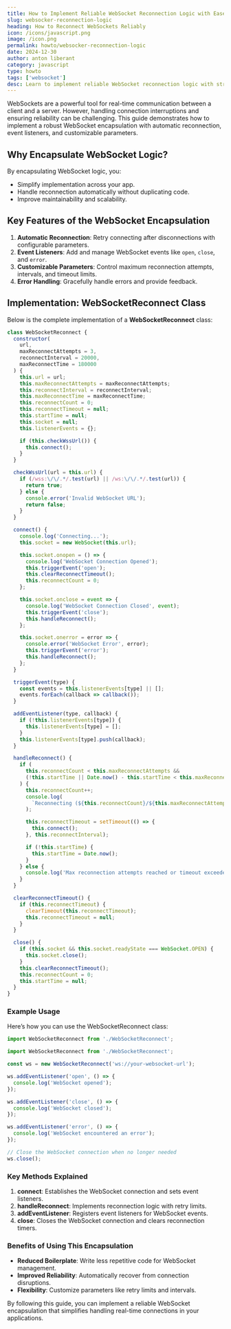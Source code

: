 ```yaml
---
title: How to Implement Reliable WebSocket Reconnection Logic with Ease
slug: websocker-reconnection-logic
heading: How to Reconnect WebSockets Reliably
icon: /icons/javascript.png
image: /icon.png
permalink: howto/websocker-reconnection-logic
date: 2024-12-30
author: anton liberant
category: javascript
type: howto
tags: ['websocket']
desc: Learn to implement reliable WebSocket reconnection logic with strategies to handle drops, keep data intact, and ensure smooth communication in your web apps.
---
```


WebSockets are a powerful tool for real-time communication between a client and a server. However, handling connection interruptions and ensuring reliability can be challenging. This guide demonstrates how to implement a robust WebSocket encapsulation with automatic reconnection, event listeners, and customizable parameters.

## Why Encapsulate WebSocket Logic?

By encapsulating WebSocket logic, you:

- Simplify implementation across your app.
- Handle reconnection automatically without duplicating code.
- Improve maintainability and scalability.

## Key Features of the WebSocket Encapsulation

1. **Automatic Reconnection**: Retry connecting after disconnections with configurable parameters.
2. **Event Listeners**: Add and manage WebSocket events like `open`, `close`, and `error`.
3. **Customizable Parameters**: Control maximum reconnection attempts, intervals, and timeout limits.
4. **Error Handling**: Gracefully handle errors and provide feedback.

## Implementation: WebSocketReconnect Class

Below is the complete implementation of a **WebSocketReconnect** class:

```js
class WebSocketReconnect {
  constructor(
    url,
    maxReconnectAttempts = 3,
    reconnectInterval = 20000,
    maxReconnectTime = 180000
  ) {
    this.url = url;
    this.maxReconnectAttempts = maxReconnectAttempts;
    this.reconnectInterval = reconnectInterval;
    this.maxReconnectTime = maxReconnectTime;
    this.reconnectCount = 0;
    this.reconnectTimeout = null;
    this.startTime = null;
    this.socket = null;
    this.listenerEvents = {};

    if (this.checkWssUrl()) {
      this.connect();
    }
  }

  checkWssUrl(url = this.url) {
    if (/wss:\/\/.*/.test(url) || /ws:\/\/.*/.test(url)) {
      return true;
    } else {
      console.error('Invalid WebSocket URL');
      return false;
    }
  }

  connect() {
    console.log('Connecting...');
    this.socket = new WebSocket(this.url);

    this.socket.onopen = () => {
      console.log('WebSocket Connection Opened');
      this.triggerEvent('open');
      this.clearReconnectTimeout();
      this.reconnectCount = 0;
    };

    this.socket.onclose = event => {
      console.log('WebSocket Connection Closed', event);
      this.triggerEvent('close');
      this.handleReconnect();
    };

    this.socket.onerror = error => {
      console.error('WebSocket Error', error);
      this.triggerEvent('error');
      this.handleReconnect();
    };
  }

  triggerEvent(type) {
    const events = this.listenerEvents[type] || [];
    events.forEach(callback => callback());
  }

  addEventListener(type, callback) {
    if (!this.listenerEvents[type]) {
      this.listenerEvents[type] = [];
    }
    this.listenerEvents[type].push(callback);
  }

  handleReconnect() {
    if (
      this.reconnectCount < this.maxReconnectAttempts &&
      (!this.startTime || Date.now() - this.startTime < this.maxReconnectTime)
    ) {
      this.reconnectCount++;
      console.log(
        `Reconnecting (${this.reconnectCount}/${this.maxReconnectAttempts})...`
      );

      this.reconnectTimeout = setTimeout(() => {
        this.connect();
      }, this.reconnectInterval);

      if (!this.startTime) {
        this.startTime = Date.now();
      }
    } else {
      console.log('Max reconnection attempts reached or timeout exceeded.');
    }
  }

  clearReconnectTimeout() {
    if (this.reconnectTimeout) {
      clearTimeout(this.reconnectTimeout);
      this.reconnectTimeout = null;
    }
  }

  close() {
    if (this.socket && this.socket.readyState === WebSocket.OPEN) {
      this.socket.close();
    }
    this.clearReconnectTimeout();
    this.reconnectCount = 0;
    this.startTime = null;
  }
}
```

### Example Usage

Here’s how you can use the WebSocketReconnect class:

```js
import WebSocketReconnect from './WebSocketReconnect';

import WebSocketReconnect from './WebSocketReconnect';

const ws = new WebSocketReconnect('ws://your-websocket-url');

ws.addEventListener('open', () => {
  console.log('WebSocket opened');
});

ws.addEventListener('close', () => {
  console.log('WebSocket closed');
});

ws.addEventListener('error', () => {
  console.log('WebSocket encountered an error');
});

// Close the WebSocket connection when no longer needed
ws.close();
```

### Key Methods Explained

1. **connect**: Establishes the WebSocket connection and sets event listeners.
2. **handleReconnect**: Implements reconnection logic with retry limits.
3. **addEventListener**: Registers event listeners for WebSocket events.
4. **close**: Closes the WebSocket connection and clears reconnection timers.

### Benefits of Using This Encapsulation

- **Reduced Boilerplate**: Write less repetitive code for WebSocket management.
- **Improved Reliability**: Automatically recover from connection disruptions.
- **Flexibility**: Customize parameters like retry limits and intervals.

By following this guide, you can implement a reliable WebSocket encapsulation that simplifies handling real-time connections in your applications.

